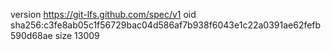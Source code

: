 version https://git-lfs.github.com/spec/v1
oid sha256:c3fe8ab05c1f56729bac04d586af7b938f6043e1c22a0391ae62fefb590d68ae
size 13009
